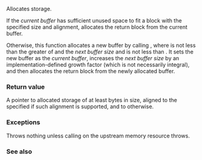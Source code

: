 {{cpp/experimental/pmr/monotonic_buffer_resource/title|do_allocate}}
{{cpp/experimental/lib extensions/pmr/monotonic_buffer_resource/navbar}}
{{ddcl|since=libfund_ts|1=
virtual void* do_allocate( std::size_t bytes, std::size_t alignment );
}}

Allocates storage. 

If the ''current buffer'' has sufficient unused space to fit a block with the specified size and alignment, allocates the return block from the current buffer. 

Otherwise, this function allocates a new buffer by calling {{tt|upstream_resource()-&gt;allocate(n, m)}}, where {{tt|n}} is not less than the greater of {{c|bytes}} and the ''next buffer size'' and {{tt|m}} is not less than {{c|alignment}}. It sets the new buffer as the ''current buffer'',  increases the ''next buffer size'' by an implementation-defined growth factor (which is not necessarily integral), and then allocates the return block from the newly allocated buffer.

===Return value===
A pointer to allocated storage of at least {{c|bytes}} bytes in size, aligned to the specified {{c|alignment}} if such alignment is supported, and to {{c|alignof(std::max_align_t)}} otherwise. 

===Exceptions===
Throws nothing unless calling {{tt|allocate()}} on the upstream memory resource throws.

===See also===
{{dsc begin}}
{{dsc inc|cpp/experimental/memory_resource/dsc allocate}}
{{dsc inc|cpp/experimental/memory_resource/dsc do_allocate}}
{{dsc end}}